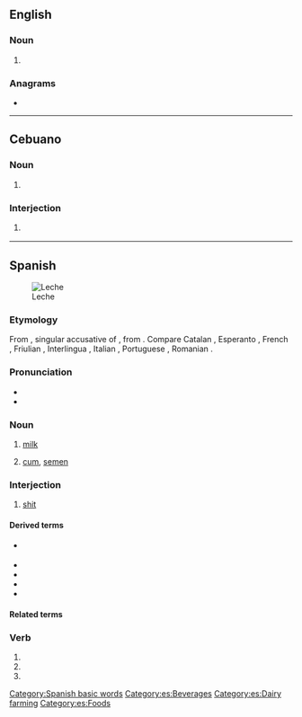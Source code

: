{{also|leché|léché|lèche|-leche}}
==English==

===Noun===
{{en-noun}}

# {{archaic form of|lechwe|lang=en}}

===Anagrams===
* {{anagrams|en|a=ceehl|Leech|chele|leech}}

----

==Cebuano==

===Noun===
{{ceb-noun|leche}}

# {{lb|ceb|dated}} {{alternative spelling of|letse|lang=ceb}}

===Interjection===
{{head|ceb|interjection}}

# {{lb|ceb|vulgar|offensive}} {{alternative spelling of|letse|lang=ceb}}

----

==Spanish==
[[File:Milk glass.jpg|thumb|Leche]]

===Etymology===
From {{inh|es|la|lactem|}}, singular accusative of {{m|la|lac|}}, from {{inh|es|ine-pro|*ǵlákts}}. Compare Catalan {{m|ca|llet|}}, Esperanto {{m|eo|lakto|}}, French {{m|fr|lait|}}, Friulian {{m|fur|lat|}}, Interlingua {{m|ia|lacte}}, Italian {{m|it|latte}}, Portuguese {{m|pt|leite|}}, Romanian {{m|ro|lapte|}}.

===Pronunciation===
* {{es-IPA}}
* {{hyph|le|che|lang=es}}

===Noun===
{{es-noun|f|leches}}

# {{lb|es|food}} [[milk]]
#: {{ux|es|Prefiero el café con '''leche''' y azúcar.|I prefer coffee with '''milk''' and sugar.}}
# {{lb|es|slang|vulgar}} [[cum]], [[semen]]
#: {{syn|es|esperma}}

===Interjection===
{{head|es|interjection}}

# {{lb|es|vulgar|Spain}} [[shit]]

====Derived terms====
* {{sense|diminutive}} {{l|es|lechita}}
* {{l|es|arroz con leche}}
* {{l|es|lechería|g=f}}
* {{l|es|mala leche}}
* {{l|es|cagarse en la leche}}

====Related terms====
{{rel4
|lactar
|lácteo
|lechar
|lechero
|lechera
|lechoso
|lechuga
|lang=es}}

===Verb===
{{head|es|verb form}}

# {{es-verb form of|ending=ar|mood=subjunctive|tense=present|pers=1|number=singular|lechar}}
# {{es-verb form of|ending=ar|mood=subjunctive|tense=present|pers=2|formal=yes|number=singular|lechar}}
# {{es-verb form of|ending=ar|mood=subjunctive|tense=present|pers=3|number=singular|lechar}}

[[Category:Spanish basic words]]
[[Category:es:Beverages]]
[[Category:es:Dairy farming]]
[[Category:es:Foods]]